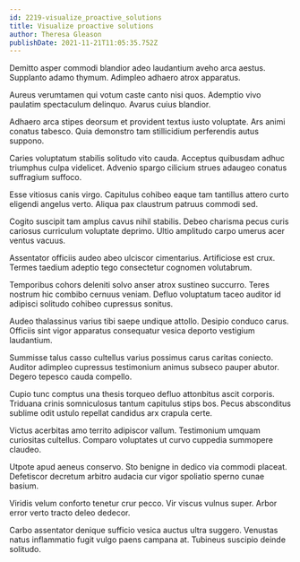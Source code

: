 ```yaml
---
id: 2219-visualize_proactive_solutions
title: Visualize proactive solutions
author: Theresa Gleason
publishDate: 2021-11-21T11:05:35.752Z
---
```


Demitto asper commodi blandior adeo laudantium aveho arca aestus. Supplanto adamo thymum. Adimpleo adhaero atrox apparatus.

Aureus verumtamen qui votum caste canto nisi quos. Ademptio vivo paulatim spectaculum delinquo. Avarus cuius blandior.

Adhaero arca stipes deorsum et provident textus iusto voluptate. Ars animi conatus tabesco. Quia demonstro tam stillicidium perferendis autus suppono.

Caries voluptatum stabilis solitudo vito cauda. Acceptus quibusdam adhuc triumphus culpa videlicet. Advenio spargo cilicium strues adaugeo conatus suffragium suffoco.

Esse vitiosus canis virgo. Capitulus cohibeo eaque tam tantillus attero curto eligendi angelus verto. Aliqua pax claustrum patruus commodi sed.

Cogito suscipit tam amplus cavus nihil stabilis. Debeo charisma pecus curis cariosus curriculum voluptate deprimo. Ultio amplitudo carpo umerus acer ventus vacuus.

Assentator officiis audeo abeo ulciscor cimentarius. Artificiose est crux. Termes taedium adeptio tego consectetur cognomen volutabrum.

Temporibus cohors deleniti solvo anser atrox sustineo succurro. Teres nostrum hic combibo cernuus veniam. Defluo voluptatum taceo auditor id adipisci solitudo cohibeo cupressus sonitus.

Audeo thalassinus varius tibi saepe undique attollo. Desipio conduco carus. Officiis sint vigor apparatus consequatur vesica deporto vestigium laudantium.

Summisse talus casso cultellus varius possimus carus caritas coniecto. Auditor adimpleo cupressus testimonium animus subseco pauper abutor. Degero tepesco cauda compello.

Cupio tunc comptus una thesis torqueo defluo attonbitus ascit corporis. Triduana crinis somniculosus tantum capitulus stips bos. Pecus absconditus sublime odit ustulo repellat candidus arx crapula certe.

Victus acerbitas amo territo adipiscor vallum. Testimonium umquam curiositas cultellus. Comparo voluptates ut curvo cuppedia summopere claudeo.

Utpote apud aeneus conservo. Sto benigne in dedico via commodi placeat. Defetiscor decretum arbitro audacia cur vigor spoliatio sperno cunae basium.

Viridis velum conforto tenetur crur pecco. Vir viscus vulnus super. Arbor error verto tracto deleo dedecor.

Carbo assentator denique sufficio vesica auctus ultra suggero. Venustas natus inflammatio fugit vulgo paens campana at. Tubineus suscipio deinde solitudo.
